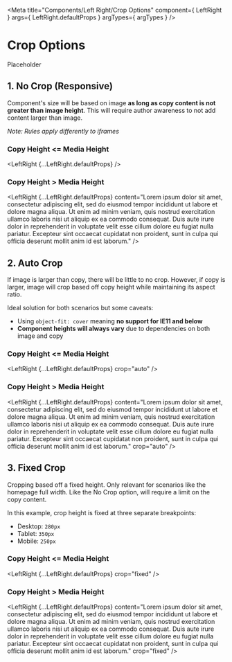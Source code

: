 
<Meta
    title="Components/Left Right/Crop Options"
    component={ LeftRight }
    args={ LeftRight.defaultProps }
    argTypes={ argTypes }
/>

# Crop Options

Placeholder

## 1. No Crop (Responsive)

Component's size will be based on image **as long as copy content is not greater than image height**. This will require author awareness to not add content larger than image.

_Note: Rules apply differently to iframes_

### Copy Height <= Media Height

<LeftRight
    {...LeftRight.defaultProps} />

### Copy Height > Media Height

<LeftRight
    {...LeftRight.defaultProps}
    content="Lorem ipsum dolor sit amet, consectetur adipiscing elit, sed do eiusmod tempor incididunt ut labore et dolore magna aliqua. Ut enim ad minim veniam, quis nostrud exercitation ullamco laboris nisi ut aliquip ex ea commodo consequat. Duis aute irure dolor in reprehenderit in voluptate velit esse cillum dolore eu fugiat nulla pariatur. Excepteur sint occaecat cupidatat non proident, sunt in culpa qui officia deserunt mollit anim id est laborum."
    />

## 2. Auto Crop

If image is larger than copy, there will be little to no crop. However, if copy is larger, image will crop based off copy height while maintaining its aspect ratio.

Ideal solution for both scenarios but some caveats:

* Using `object-fit: cover` meaning **no support for IE11 and below**
* **Component heights will always vary** due to dependencies on both image and copy

### Copy Height <= Media Height

<LeftRight
    {...LeftRight.defaultProps}
    crop="auto"
    />

### Copy Height > Media Height

<LeftRight
    {...LeftRight.defaultProps}
    content="Lorem ipsum dolor sit amet, consectetur adipiscing elit, sed do eiusmod tempor incididunt ut labore et dolore magna aliqua. Ut enim ad minim veniam, quis nostrud exercitation ullamco laboris nisi ut aliquip ex ea commodo consequat. Duis aute irure dolor in reprehenderit in voluptate velit esse cillum dolore eu fugiat nulla pariatur. Excepteur sint occaecat cupidatat non proident, sunt in culpa qui officia deserunt mollit anim id est laborum."
    crop="auto"
    />

## 3. Fixed Crop

Cropping based off a fixed height. Only relevant for scenarios like the homepage full width. Like the No Crop option, will require a limit on the copy content.

In this example, crop height is fixed at three separate breakpoints:

* Desktop: `280px`
* Tablet: `350px`
* Mobile: `250px`

### Copy Height <= Media Height

<LeftRight
    {...LeftRight.defaultProps}
    crop="fixed"
    />

### Copy Height > Media Height

<LeftRight
    {...LeftRight.defaultProps}
    content="Lorem ipsum dolor sit amet, consectetur adipiscing elit, sed do eiusmod tempor incididunt ut labore et dolore magna aliqua. Ut enim ad minim veniam, quis nostrud exercitation ullamco laboris nisi ut aliquip ex ea commodo consequat. Duis aute irure dolor in reprehenderit in voluptate velit esse cillum dolore eu fugiat nulla pariatur. Excepteur sint occaecat cupidatat non proident, sunt in culpa qui officia deserunt mollit anim id est laborum."
    crop="fixed"
    />